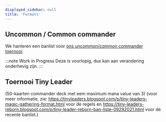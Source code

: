 ```yaml
---
displayed_sidebar: null
title: 'Formats'
---
```


## Uncommon / Common commander

We hanteren een banlist voor [ons uncommon/common commander toernooi](https://tappedout.net/mtg-decks/rareless-edh-banlist-rules/?cb=1633775868). 

:::note Work in Progress
Deze is voorlopig, dus kan aan verandering onderhevig zijn.
:::

## Toernooi Tiny Leader 

(50-kaarten commander deck met eem maximum mana value van 3) (voor meer informatie, zie: https://tinyleaders.blogspot.com/p/tiny-leaders-magic-gathering-format.html voor de regels en https://tiny-leaders-reborn.blogspot.com/p/tiny-leader-reborn-ban-liste-09292021.html voor de recente banlist.)
